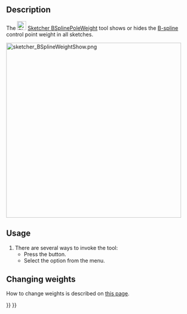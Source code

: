 <languages/>

{{Docnav
|[[Sketcher_BSplineKnotMultiplicity|Show/hide B-spline knot multiplicity]]
|[[Sketcher_RestoreInternalAlignmentGeometry|Show/hide internal geometry]]
|[[Sketcher_Workbench|Sketcher]]
|IconL=Sketcher_BSplineKnotMultiplicity.svg
|IconR=Sketcher_RestoreInternalAlignmentGeometry.svg
|IconC=Workbench_Sketcher.svg
}}

{{GuiCommand
|Name=Sketcher BSplinePoleWeight
|MenuLocation=Sketch → Sketcher visual → Show/hide B-spline information layer → Show/hide B-spline control point weight
|Workbenches=[[Sketcher_Workbench|Sketcher]]
|Version=0.19
|SeeAlso=[[Sketcher_CreateBSpline|Sketcher CreateBSpline]]
}}

==Description==

The [[Image:Sketcher_BSplinePoleWeight.svg|24px]] [[Sketcher_BSplinePoleWeight|Sketcher BSplinePoleWeight]] tool shows or hides the [[B-Splines|B-spline]] control point weight in all sketches.

[[File:sketcher_BSplineWeightShow.png|468px]] 
{{Caption|The numbers (green, in square brackets) refer to the weights of the control points.}}

==Usage==

# There are several ways to invoke the tool:
#* Press the {{Button|[[Image:Sketcher_BSplinePoleWeight.svg|16px]] [[Sketcher_BSplinePoleWeight|Show/hide B-spline control point weight]]}} button.
#* Select the {{MenuCommand|Sketch → Sketcher visual → Show/hide B-spline information layer → [[Image:Sketcher_BSplinePoleWeight.svg|16px]] Show/hide B-spline control point weight}} option from the menu.

==Changing weights==

How to change weights is described on [[B-Splines#Changing_the_Weight|this page]].


{{Docnav
|[[Sketcher_BSplineKnotMultiplicity|Show/hide B-spline knot multiplicity]]
|[[Sketcher_RestoreInternalAlignmentGeometry|Show/hide internal geometry]]
|[[Sketcher_Workbench|Sketcher]]
|IconL=Sketcher_BSplineKnotMultiplicity.svg
|IconR=Sketcher_RestoreInternalAlignmentGeometry.svg
|IconC=Workbench_Sketcher.svg
}}

{{Sketcher_Tools_navi{{#translation:}}}}
{{Userdocnavi{{#translation:}}}}
